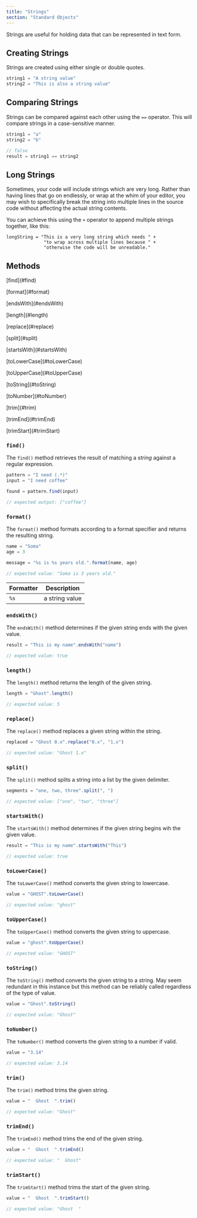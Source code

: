```yaml
---
title: "Strings"
section: "Standard Objects"
---
```


Strings are useful for holding data that can be represented in text form.

## Creating Strings

Strings are created using either single or double quotes.

```typescript
string1 = "A string value"
string2 = "This is also a string value"
```

## Comparing Strings

Strings can be compared against each other using the `==` operator. This will compare strings in a case-sensitive manner.

```typescript
string1 = "a"
string2 = "b"

// false
result = string1 == string2
```

## Long Strings

Sometimes, your code will include strings which are very long. Rather than having lines that go on endlessly, or wrap at the whim of your editor, you may wish to specifically break the string into multiple lines in the source code without affecting the actual string contents.

You can achieve this using the `+` operator to append multiple strings together, like this:

```
longString = "This is a very long string which needs " +
              "to wrap across multiple lines because " +
              "otherwise the code will be unreadable."
```

## Methods

<Collection>
  <p>[find](#find)</p>
  <p>[format](#format)</p>
  <p>[endsWith](#endsWith)</p>
  <p>[length](#length)</p>
  <p>[replace](#replace)</p>
  <p>[split](#split)</p>
  <p>[startsWith](#startsWith)</p>
  <p>[toLowerCase](#toLowerCase)</p>
  <p>[toUpperCase](#toUpperCase)</p>
  <p>[toString](#toString)</p>
  <p>[toNumber](#toNumber)</p>
  <p>[trim](#trim)</p>
  <p>[trimEnd](#trimEnd)</p>
  <p>[trimStart](#trimStart)</p>
</Collection>

### `find()`

The `find()` method retrieves the result of matching a _string_ against a regular expression.

```typescript
pattern = "I need (.*)"
input = "I need coffee"

found = pattern.find(input)

// expected output: ["coffee"]
```

### `format()`

The `format()` method formats according to a format specifier and returns the resulting string.

```typescript
name = "Soma"
age = 3

message = "%s is %s years old.".format(name, age)

// expected value: "Soma is 3 years old."
```

| Formatter | Description |
|-----------|-------------|
| `%s` | a string value |

### `endsWith()`

The `endsWith()` method determines if the given string ends with the given value.

```typescript
result = "This is my name".endsWith("name")

// expected value: true
```

### `length()`

The `length()` method returns the length of the given string.

```typescript
length = "Ghost".length()

// expected value: 5
```

### `replace()`

The `replace()` method replaces a given string within the string.

```typescript
replaced = "Ghost 0.x".replace("0.x", "1.x")

// expected value: "Ghost 1.x"
```

### `split()`

The `split()` method splits a string into a list by the given delimiter.

```typescript
segments = "one, two, three".split(", ")

// expected value: ["one", "two", "three"]
```

### `startsWith()`

The `startsWith()` method determines if the given string begins wih the given value.

```typescript
result = "This is my name".startsWith("This")

// expected value: true
```

### `toLowerCase()`

The `toLowerCase()` method converts the given string to lowercase.

```typescript
value = "GHOST".toLowerCase()

// expected value: "ghost"
```

### `toUpperCase()`

The `toUpperCase()` method converts the given string to uppercase.

```typescript
value = "ghost".toUpperCase()

// expected value: "GHOST"
```

### `toString()`

The `toString()` method converts the given string to a string. May seem redundant in this instance but this method can be reliably called regardless of the type of value.

```typescript
value = "Ghost".toString()

// expected value: "Ghost"
```

### `toNumber()`

The `toNumber()` method converts the given string to a number if valid.

```typescript
value = "3.14"

// expected value: 3.14
```

### `trim()`

The `trim()` method trims the given string.

```typescript
value = "  Ghost  ".trim()

// expected value: "Ghost"
```

### `trimEnd()`

The `trimEnd()` method trims the end of the given string.

```typescript
value = "  Ghost  ".trimEnd()

// expected value: "  Ghost"
```

### `trimStart()`

The `trimStart()` method trims the start of the given string.

```typescript
value = "  Ghost  ".trimStart()

// expected value: "Ghost  "
```